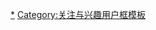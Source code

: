 {{Userbox
 |border-c=#000000
 |border-s=3
 |id-c=#000
 |id-s=8
 |id-fc=#999
 |info-c=#7FFF00
 |info-s=9
 |info-fc=#000000
 |id=林伟华<br>校友盟
 |info=<div class="center">此用户是(曾)在<br>'''林伟华中学'''读书</div>
}}<includeonly>[[Category:在林伟华中学读书的维基人|{{PAGENAME}}]]</includeonly><noinclude>
[[Category:在林伟华中学读书的维基人|*]]
[[Category:关注与兴趣用户框模板]]
</noinclude>
